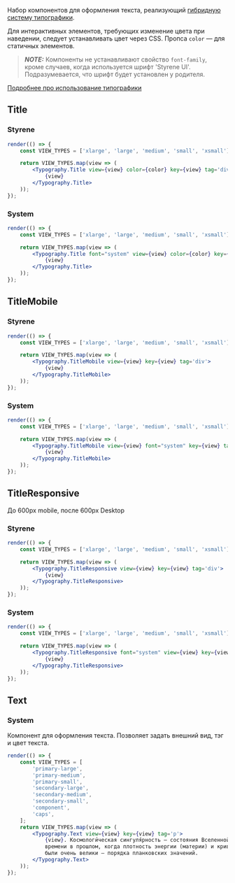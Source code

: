 Набор компонентов для оформления текста, реализующий [гибридную систему типографики](https://www.figma.com/file/FWya6P55TnXkiVGaM2qBio/2020-Web-Hybrid-Typography?node-id=593%3A0).

Для интерактивных элементов, требующих изменение цвета при наведении, следует устанавливать цвет через CSS. Пропса `color` — для статичных элементов.

> **_NOTE:_** Компоненты не устанавливают свойство `font-family`, кроме случаев, когда используется шрифт 'Styrene UI'. Подразумевается, что шрифт будет установлен у родителя.

[Подробнее про использование типографики](https://alfa-laboratory.github.io/core-components/master/?path=/docs/гайдлайны-типографика--page)

## Title

### Styrene

```jsx live
render(() => {
    const VIEW_TYPES = ['xlarge', 'large', 'medium', 'small', 'xsmall'];

    return VIEW_TYPES.map(view => (
        <Typography.Title view={view} color={color} key={view} tag='div'>
            {view}
        </Typography.Title>
    ));
});
```
### System

```jsx live
render(() => {
    const VIEW_TYPES = ['xlarge', 'large', 'medium', 'small', 'xsmall'];

    return VIEW_TYPES.map(view => (
        <Typography.Title font="system" view={view} color={color} key={view} tag='div'>
            {view}
        </Typography.Title>
    ));
});
```
## TitleMobile

### Styrene

```jsx live
render(() => {
    const VIEW_TYPES = ['xlarge', 'large', 'medium', 'small', 'xsmall'];

    return VIEW_TYPES.map(view => (
        <Typography.TitleMobile view={view} key={view} tag='div'>
            {view}
        </Typography.TitleMobile>
    ));
});
```
### System

```jsx live
render(() => {
    const VIEW_TYPES = ['xlarge', 'large', 'medium', 'small', 'xsmall'];

    return VIEW_TYPES.map(view => (
        <Typography.TitleMobile view={view} font="system" key={view} tag='div'>
            {view}
        </Typography.TitleMobile>
    ));
});
```
## TitleResponsive

До 600рх mobile, после 600px Desktop

### Styrene

```jsx live
render(() => {
    const VIEW_TYPES = ['xlarge', 'large', 'medium', 'small', 'xsmall'];

    return VIEW_TYPES.map(view => (
        <Typography.TitleResponsive view={view} key={view} tag='div'>
            {view}
        </Typography.TitleResponsive>
    ));
});
```
### System

```jsx live
render(() => {
    const VIEW_TYPES = ['xlarge', 'large', 'medium', 'small', 'xsmall'];

    return VIEW_TYPES.map(view => (
        <Typography.TitleResponsive font="system" view={view} key={view} tag='div'>
            {view}
        </Typography.TitleResponsive>
    ));
});
```
## Text

### System

Компонент для оформления текста. Позволяет задать внешний вид, тэг и цвет текста.

```jsx live
render(() => {
    const VIEW_TYPES = [
        'primary-large',
        'primary-medium',
        'primary-small',
        'secondary-large',
        'secondary-medium',
        'secondary-small',
        'component',
        'caps',
    ];
    return VIEW_TYPES.map(view => (
        <Typography.Text view={view} key={view} tag='p'>
            {view}. Космологи́ческая сингуля́рность — состояния Вселенной в определённый момент
            времени в прошлом, когда плотность энергии (материи) и кривизна пространства-времени
            были очень велики — порядка планковских значений.
        </Typography.Text>
    ));
});
```
